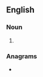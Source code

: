 ==English==

===Noun===
{{en-noun}}

# {{alternative spelling of|crapplet|lang=en}}

===Anagrams===
* {{l|en|plectra}}